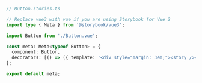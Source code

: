 ```ts
// Button.stories.ts

// Replace vue3 with vue if you are using Storybook for Vue 2
import type { Meta } from '@storybook/vue3';

import Button from './Button.vue';

const meta: Meta<typeof Button> = {
  component: Button,
  decorators: [() => ({ template: '<div style="margin: 3em;"><story /></div>' })],
};

export default meta;
```
